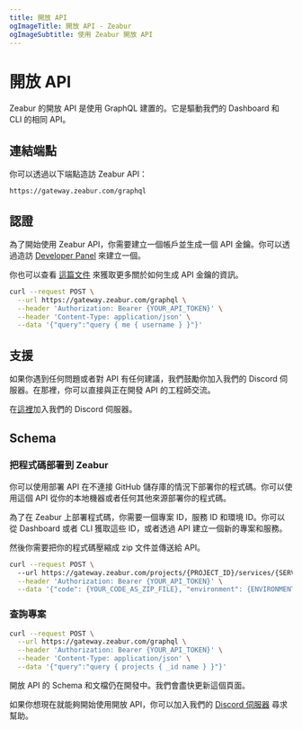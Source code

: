 ```yaml
---
title: 開放 API
ogImageTitle: 開放 API - Zeabur
ogImageSubtitle: 使用 Zeabur 開放 API
---
```



# 開放 API

Zeabur 的開放 API 是使用 GraphQL 建置的。它是驅動我們的 Dashboard 和 CLI 的相同 API。

## 連結端點

你可以透過以下端點造訪 Zeabur API：

```http
https://gateway.zeabur.com/graphql
```

## 認證

為了開始使用 Zeabur API，你需要建立一個帳戶並生成一個 API 金鑰。你可以透過造訪 [Developer Panel](https://dash.zeabur.com/account/developer) 來建立一個。

你也可以查看 [這篇文件](./use-api-key) 來獲取更多關於如何生成 API 金鑰的資訊。

```bash
curl --request POST \
  --url https://gateway.zeabur.com/graphql \
  --header 'Authorization: Bearer {YOUR_API_TOKEN}' \
  --header 'Content-Type: application/json' \
  --data '{"query":"query { me { username } }"}'
```

## 支援

如果你遇到任何問題或者對 API 有任何建議，我們鼓勵你加入我們的 Discord 伺服器。在那裡，你可以直接與正在開發 API 的工程師交流。

在[這裡](https://discord.gg/yrnVvTCM7g)加入我們的 Discord 伺服器。

## Schema

### 把程式碼部署到 Zeabur

你可以使用部署 API 在不連接 GitHub 儲存庫的情況下部署你的程式碼。你可以使用這個 API 從你的本地機器或者任何其他來源部署你的程式碼。

為了在 Zeabur 上部署程式碼，你需要一個專案 ID，服務 ID 和環境 ID。你可以從 Dashboard 或者 CLI 獲取這些 ID，或者透過 API 建立一個新的專案和服務。

然後你需要把你的程式碼壓縮成 zip 文件並傳送給 API。

```bash
curl --request POST \ 
  --url https://gateway.zeabur.com/projects/{PROJECT_ID}/services/{SERVICE_ID}/deploy \
  --header 'Authorization: Bearer {YOUR_API_TOKEN}' \
  --data '{"code": {YOUR_CODE_AS_ZIP_FILE}, "environment": {ENVIRONMENT_ID}}'
```

### 查詢專案

```bash
curl --request POST \
  --url https://gateway.zeabur.com/graphql \
  --header 'Authorization: Bearer {YOUR_API_TOKEN}' \
  --header 'Content-Type: application/json' \
  --data '{"query":"query { projects { _id name } }"}'
```

<Callout>
  開放 API 的 Schema 和文檔仍在開發中。我們會盡快更新這個頁面。
  
  如果你想現在就能夠開始使用開放 API，你可以加入我們的 [Discord 伺服器](https://discord.gg/yrnVvTCM7g) 尋求幫助。
</Callout>